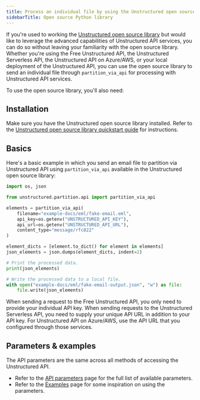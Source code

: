 ```yaml
---
title: Process an individual file by using the Unstructured open source Python library
sidebarTitle: Open source Python library
---
```


If you're used to working the [Unstructured open source library](https://github.com/Unstructured-IO/unstructured) but
would like to leverage the advanced capabilities of Unstructured API services, you can do so without leaving your familiarity with the open source library. 
Whether you're using the Free Unstructured API, the Unstructured Serverless API,
the Unstructured API on Azure/AWS, or your local deployment of the Unstructured API, you can use the open source library to send an individual file through `partition_via_api` for processing with Unstructured API services.


<UseIngestInstead />

To use the open source library, you'll also need:


<SharedAPIKeyURL />


<NoURLForServerlessAPI/>

## Installation

Make sure you have the Unstructured open source library installed.
Refer to the [Unstructured open source library quickstart guide](/open-source/introduction/quick-start) for instructions.

## Basics

Here's a basic example in which you send an email file to partition via Unstructured API using `partition_via_api` available
in the Unstructured open source library:

```python
import os, json

from unstructured.partition.api import partition_via_api

elements = partition_via_api(
    filename="example-docs/eml/fake-email.eml",
    api_key=os.getenv("UNSTRUCTURED_API_KEY"),
    api_url=os.getenv("UNSTRUCTURED_API_URL"),
    content_type="message/rfc822"
)

element_dicts = [element.to_dict() for element in elements]
json_elements = json.dumps(element_dicts, indent=2)

# Print the processed data.
print(json_elements)

# Write the processed data to a local file.
with open("example-docs/eml/fake-email-output.json", "w") as file:
    file.write(json_elements)
```

When sending a request to the Free Unstructured API, you only need to provide your individual API key.
When sending requests to the Unstructured Serverless API, you need to supply your unique API URL in addition to your API key.
For Unstructured API on Azure/AWS, use the API URL that you configured through those services.

## Parameters & examples

The API parameters are the same across all methods of accessing the Unstructured API.

* Refer to the [API parameters](/api-reference/api-services/api-parameters) page for the full list of available parameters.
* Refer to the [Examples](/api-reference/api-services/examples) page for some inspiration on using the parameters.

[//]: # (TODO: when we have the concepts page shared across products, link it from here for the users to learn about partition strategies, chunking strategies and other important shared concepts)
